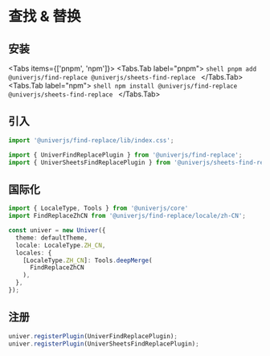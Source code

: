 
# 查找 & 替换

## 安装

<Tabs items={['pnpm', 'npm']}>
  <Tabs.Tab label="pnpm">
    ```shell
    pnpm add @univerjs/find-replace @univerjs/sheets-find-replace
    ```
  </Tabs.Tab>
  <Tabs.Tab label="npm">
    ```shell
    npm install @univerjs/find-replace @univerjs/sheets-find-replace
    ```
  </Tabs.Tab>
</Tabs>

## 引入

```typescript
import '@univerjs/find-replace/lib/index.css';

import { UniverFindReplacePlugin } from '@univerjs/find-replace';
import { UniverSheetsFindReplacePlugin } from '@univerjs/sheets-find-replace';
```

## 国际化

```typescript
import { LocaleType, Tools } from '@univerjs/core'
import FindReplaceZhCN from '@univerjs/find-replace/locale/zh-CN';

const univer = new Univer({
  theme: defaultTheme,
  locale: LocaleType.ZH_CN,
  locales: {
    [LocaleType.ZH_CN]: Tools.deepMerge(
      FindReplaceZhCN
    ),
  },
});
```

## 注册

```typescript
univer.registerPlugin(UniverFindReplacePlugin);
univer.registerPlugin(UniverSheetsFindReplacePlugin);
```
